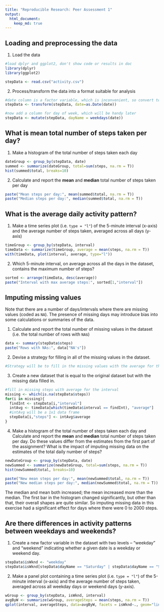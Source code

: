 ```yaml
---
title: "Reproducible Research: Peer Assessment 1"
output: 
  html_document:
    keep_md: true
---
```



## Loading and preprocessing the data
1. Load the data
```r
#load dplyr and ggplot2, don't show code or results in doc
library(dplyr)
library(ggplot2)
```
```r
stepData <- read.csv("activity.csv")
```

2. Process/transform the data into a format suitable for analysis
```r
#date column is a factor variable, which is inconvenient, so convert to Date first
stepData <- transform(stepData, date=as.Date(date))

#now add a column for day of week, which will be handy later
stepData <- mutate(stepData, dayName = weekdays(date))
```

## What is mean total number of steps taken per day?
1. Make a histogram of the total number of steps taken each day
```r
dateGroup <- group_by(stepData, date)
summed <- summarize(dateGroup, total=sum(steps, na.rm = T))
hist(summed$total, breaks=10)
```

2. Calculate and report the **mean** and **median** total number of steps taken per day
```r
paste("Mean steps per day:", mean(summed$total, na.rm = T))
paste("Median steps per day:", median(summed$total, na.rm = T))
```

## What is the average daily activity pattern?
1. Make a time series plot (i.e. `type = "l"`) of the 5-minute interval (x-axis) and the average number of steps taken, averaged across all days (y-axis)
```r
timeGroup <- group_by(stepData, interval)
timeData <- summarize(timeGroup, average = mean(steps, na.rm = T))
with(timeData, plot(interval, average, type="l"))
```

2. Which 5-minute interval, on average across all the days in the dataset, contains the maximum number of steps?
```r
sorted <- arrange(timeData, desc(average))
paste("Interval with max average steps:", sorted[1,"interval"])
```

## Imputing missing values
Note that there are a number of days/intervals where there are missing
values (coded as `NA`). The presence of missing days may introduce
bias into some calculations or summaries of the data.

1. Calculate and report the total number of missing values in the dataset (i.e. the total number of rows with `NA`s)
```r
data <- summary(stepData$steps)
paste("Rows with NAs:", data["NA's"])
```

2. Devise a strategy for filling in all of the missing values in the dataset.
```r
#Strategy will be to fill in the missing values with the average for that interval, calculated above for daily activity pattern step.
```

3. Create a new dataset that is equal to the original dataset but with the missing data filled in.
```r
#fill in missing steps with average for the interval
missing <- which(is.na(stepData$steps))
for(i in missing){
  findInt <- stepData[i,"interval"]
  intAvg <- timeData[which(timeData$interval == findInt), "average"]
  #intAvg will be a 1x1 data frame
  stepData[i,"steps"] <- intAvg$average
}
```

4. Make a histogram of the total number of steps taken each day and Calculate and report the **mean** and **median** total number of steps taken per day. Do these values differ from the estimates from the first part of the assignment? What is the impact of imputing missing data on the estimates of the total daily number of steps?
```r
newDateGroup <- group_by(stepData, date)
newSummed <- summarize(newDateGroup, total=sum(steps, na.rm = T))
hist(newSummed$total, breaks=10)

paste("New mean steps per day:", mean(newSummed$total, na.rm = T))
paste("New median steps per day:", median(newSummed$total, na.rm = T))
```
The median and mean both increased; the mean increased more than the median. The first bar in the histogram changed significantly, but other than that, their overall shapes are quite similar. So imputing missing data in this exercise had a significant effect for days where there were 0 to 2000 steps.

## Are there differences in activity patterns between weekdays and weekends?
1. Create a new factor variable in the dataset with two levels -- "weekday" and "weekend" indicating whether a given date is a weekday or weekend day.
```r
stepData$isWknd <- "weekday"
stepData$isWknd[stepData$dayName == "Saturday" | stepData$dayName == "Sunday"] <- "weekend"
```

2. Make a panel plot containing a time series plot (i.e. `type = "l"`) of the 5-minute interval (x-axis) and the average number of steps taken, averaged across all weekday days or weekend days (y-axis).
```r
wGroup <- group_by(stepData, isWknd, interval)
avgByW <- summarize(wGroup, averageSteps = mean(steps, na.rm = T))
qplot(interval, averageSteps, data=avgByW, facets = isWknd~., geom="line")
```